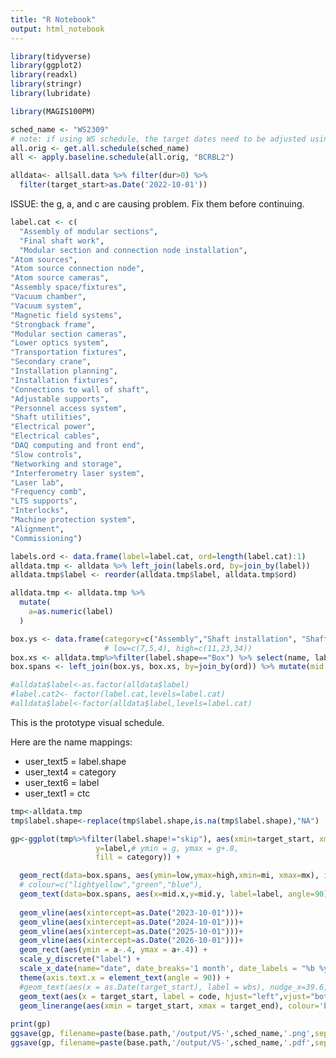 ```yaml
---
title: "R Notebook"
output: html_notebook
---
```


```r
library(tidyverse)
library(ggplot2)
library(readxl)
library(stringr)
library(lubridate)

library(MAGIS100PM)
```


```r

sched_name <- "WS2309"
# note: if using WS schedule, the target dates need to be adjusted using the baseline
all.orig <- get.all.schedule(sched_name)
all <- apply.baseline.schedule(all.orig, "BCRBL2")

alldata<- all$all.data %>% filter(dur>0) %>%
  filter(target_start>as.Date('2022-10-01')) 
```
ISSUE: the g, a, and c are causing problem.   Fix them before continuing.

```r
label.cat <- c(
  "Assembly of modular sections",
  "Final shaft work",
  "Modular section and connection node installation",
"Atom sources",
"Atom source connection node",
"Atom source cameras",
"Assembly space/fixtures",
"Vacuum chamber",
"Vacuum system",
"Magnetic field systems",
"Strongback frame",
"Modular section cameras",
"Lower optics system",
"Transportation fixtures",
"Secondary crane",
"Installation planning",
"Installation fixtures",
"Connections to wall of shaft",
"Adjustable supports",
"Personnel access system",
"Shaft utilities",
"Electrical power",
"Electrical cables",
"DAQ computing and front end",
"Slow controls",
"Networking and storage",
"Interferometry laser system",
"Laser lab",
"Frequency comb",
"LTS supports",
"Interlocks",
"Machine protection system",
"Alignment", 
"Commissioning")

labels.ord <- data.frame(label=label.cat, ord=length(label.cat):1)
alldata.tmp <- alldata %>% left_join(labels.ord, by=join_by(label))
alldata.tmp$label <- reorder(alldata.tmp$label, alldata.tmp$ord)

alldata.tmp <- alldata.tmp %>%
  mutate(
    a=as.numeric(label)
  )

box.ys <- data.frame(category=c("Assembly","Shaft installation", "Shaft installation"), label=c("Assembly of modular sections", "Final shaft work", "Modular section and connection node installation"), ord=c(34,33,32), low=c(24,12,1), high=c(28,30,31))
                     # low=c(7,5,4), high=c(11,23,34))
box.xs <- alldata.tmp%>%filter(label.shape=="Box") %>% select(name, label, target_start, target_end,ord) %>% group_by(ord) %>% summarise(mi=min(target_start), mx=max(target_end))
box.spans <- left_join(box.ys, box.xs, by=join_by(ord)) %>% mutate(mid.x=mi+(mx-mi)/2, mid.y=low+(high-low)/2)

#alldata$label<-as.factor(alldata$label)
#label.cat2<- factor(label.cat,levels=label.cat)
#alldata$label<-factor(alldata$label,levels=label.cat)

```

This is the prototype visual schedule. 

Here are the name mappings:

* user_text5 = label.shape
* user_text4 = category
* user_text6 = label
* user_text1 = ctc

```r
tmp<-alldata.tmp
tmp$label.shape<-replace(tmp$label.shape,is.na(tmp$label.shape),"NA")

gp<-ggplot(tmp%>%filter(label.shape!="skip"), aes(xmin=target_start, xmax=target_end, 
                   y=label,# ymin = g, ymax = g+.8, 
                   fill = category)) +

  geom_rect(data=box.spans, aes(ymin=low,ymax=high,xmin=mi, xmax=mx), inherit.aes=FALSE,  fill=c("pink","limegreen","orange"), alpha=.4) +
  # colour=c("lightyellow","green","blue"),
  geom_text(data=box.spans, aes(x=mid.x,y=mid.y, label=label, angle=90),inherit.aes=FALSE, size=2) +
  
  geom_vline(aes(xintercept=as.Date("2023-10-01")))+
  geom_vline(aes(xintercept=as.Date("2024-10-01")))+
  geom_vline(aes(xintercept=as.Date("2025-10-01")))+
  geom_vline(aes(xintercept=as.Date("2026-10-01")))+
  geom_rect(aes(ymin = a-.4, ymax = a+.4)) +
  scale_y_discrete("label") +
  scale_x_date(name="date", date_breaks='1 month', date_labels = "%b %y") +
  theme(axis.text.x = element_text(angle = 90)) + 
  #geom_text(aes(x = as.Date(target_start), label = wbs), nudge_x=39.6, nudge_y=.2, size=3
  geom_text(aes(x = target_start, label = code, hjust="left",vjust="bottom"), size=.5, position=position_dodge2(width=.8)) +
  geom_linerange(aes(xmin = target_start, xmax = target_end), colour='blue', linewidth=.05, position=position_dodge2(width=.8))
  
print(gp)
ggsave(gp, filename=paste(base.path,'/output/VS-',sched_name,'.png',sep=''), width=12, height=12, units='in', device="png")
ggsave(gp, filename=paste(base.path,'/output/VS-',sched_name,'.pdf',sep=''), width=12, height=12, units='in', device="pdf")

```





